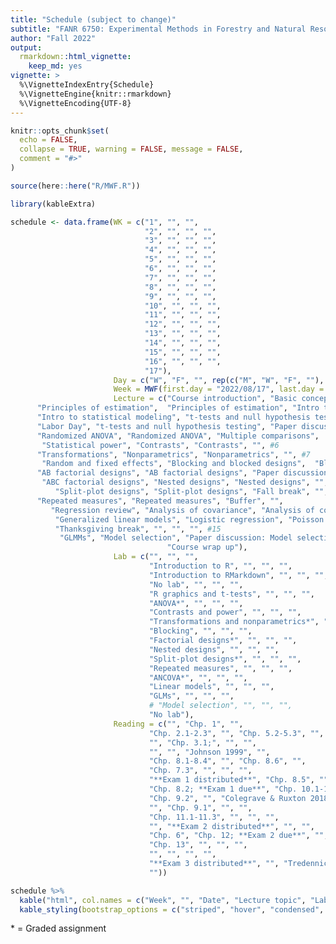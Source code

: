 ```yaml
---
title: "Schedule (subject to change)"
subtitle: "FANR 6750: Experimental Methods in Forestry and Natural Resources Research"
author: "Fall 2022"
output: 
  rmarkdown::html_vignette:
    keep_md: yes
vignette: >
  %\VignetteIndexEntry{Schedule}
  %\VignetteEngine{knitr::rmarkdown}
  %\VignetteEncoding{UTF-8}
---
```


```r
knitr::opts_chunk$set(
  echo = FALSE,
  collapse = TRUE, warning = FALSE, message = FALSE,
  comment = "#>"
)

source(here::here("R/MWF.R"))
```


```r
library(kableExtra)

schedule <- data.frame(WK = c("1", "", "", 
                              "2", "", "", "",
                              "3", "", "", "", 
                              "4", "", "", "",
                              "5", "", "", "", 
                              "6", "", "", "", 
                              "7", "", "", "", 
                              "8", "", "", "",
                              "9", "", "", "", 
                              "10", "", "", "", 
                              "11", "", "", "", 
                              "12", "", "", "",
                              "13", "", "", "", 
                              "14", "", "", "", 
                              "15", "", "", "", 
                              "16", "", "", "", 
                              "17"),
                       Day = c("W", "F", "", rep(c("M", "W", "F", ""), 15), "M"),
                       Week = MWF(first.day = "2022/08/17", last.day = "2022/12/06"),
                       Lecture = c("Course introduction", "Basic concepts in statistics", "", #1
      "Principles of estimation",  "Principles of estimation", "Intro to statistical modeling", "",#2
      "Intro to statistical modeling", "t-tests and null hypothesis testing", "t-tests and null hypothesis testing", "", #3
      "Labor Day", "t-tests and null hypothesis testing", "Paper discussion: hypothesis testing", "", # 4
      "Randomized ANOVA", "Randomized ANOVA", "Multiple comparisons",   "", #5
       "Statistical power", "Contrasts", "Contrasts", "", #6
      "Transformations", "Nonparametrics", "Nonparametrics", "", #7
       "Random and fixed effects", "Blocking and blocked designs",  "Blocking and blocked designs", "", #8 
      "AB factorial designs", "AB factorial designs", "Paper discussion: Pseudoreplication", "", # 9
       "ABC factorial designs", "Nested designs", "Nested designs", "", #10
          "Split-plot designs", "Split-plot designs", "Fall break", "", #11
      "Repeated measures", "Repeated measures", "Buffer", "",
         "Regression review", "Analysis of covariance", "Analysis of covariance", "", #13
          "Generalized linear models", "Logistic regression", "Poisson regression", "", #14
          "Thanksgiving break", "", "", "", #15
           "GLMMs", "Model selection", "Paper discussion: Model selection",  "", #16
                                   "Course wrap up"),
                       Lab = c("", "", "",
                               "Introduction to R", "", "", "",
                               "Introduction to RMarkdown", "", "", "",
                               "No lab", "", "", "",
                               "R graphics and t-tests", "", "", "",
                               "ANOVA*", "", "", "",
                               "Contrasts and power", "", "", "",
                               "Transformations and nonparametrics*", "", "", "",
                               "Blocking", "", "", "",
                               "Factorial designs*", "", "", "",
                               "Nested designs", "", "", "",
                               "Split-plot designs*", "", "", "",
                               "Repeated measures", "", "", "",
                               "ANCOVA*", "", "", "",
                               "Linear models", "", "", "",
                               "GLMs", "", "", "",
                               # "Model selection", "", "", "",
                               "No lab"),
                       Reading = c("", "Chp. 1", "",
                               "Chp. 2.1-2.3", "", "Chp. 5.2-5.3", "",
                               "", "Chp. 3.1;", "", "",
                               "", "", "Johnson 1999", "",
                               "Chp. 8.1-8.4", "", "Chp. 8.6", "",
                               "Chp. 7.3", "", "", "",
                               "**Exam 1 distributed**", "Chp. 8.5", "", "",
                               "Chp. 8.2; **Exam 1 due**", "Chp. 10.1-10.2", "", "",
                               "Chp. 9.2", "", "Colegrave & Ruxton 2018", "",
                               "", "Chp. 9.1", "", "",
                               "Chp. 11.1-11.3", "", "", "",
                               "", "**Exam 2 distributed**", "", "",
                               "Chp. 6", "Chp. 12; **Exam 2 due**", "", "",
                               "Chp. 13", "", "", "",
                               "", "", "", "",
                               "**Exam 3 distributed**", "", "Tredennick et al. 2021", "",
                               ""))

schedule %>%
  kable("html", col.names = c("Week", "", "Date", "Lecture topic", "Lab topic", "Reading"), align = 'c') %>%
  kable_styling(bootstrap_options = c("striped", "hover", "condensed", "responsive"), full_width = TRUE)

```

\* = Graded assignment